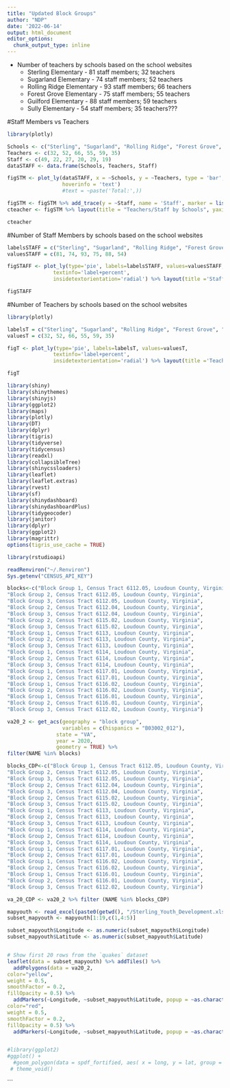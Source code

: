 ```yaml
---
title: "Updated Block Groups"
author: "NDP"
date: '2022-06-14'
output: html_document
editor_options: 
  chunk_output_type: inline
---
```




* Number of teachers by schools based on the school websites
    * Sterling Elementary - 81 staff members; 32 teachers
    * Sugarland Elementary - 74 staff members; 52 teachers
    * Rolling Ridge Elementary - 93 staff members; 66 teachers
    * Forest Grove Elementary - 75 staff members; 55 teachers
    * Guilford Elementary - 88 staff members; 59 teachers
    * Sully Elementary - 54 staff members; 35 teachers???

#Staff Members vs Teachers    
```r
library(plotly)

Schools <- c("Sterling", "Sugarland", "Rolling Ridge", "Forest Grove", "Guilford", "Sully")
Teachers <- c(32, 52, 66, 55, 59, 35)
Staff <- c(49, 22, 27, 20, 29, 19)
dataSTAFF <- data.frame(Schools, Teachers, Staff)

figSTM <- plot_ly(dataSTAFF, x = ~Schools, y = ~Teachers, type = 'bar', name = 'Teachers', marker = list(color = 'rgb(255, 2, 2 )'), textinfo = "total",
                  hoverinfo = 'text')
                  #text = ~paste('Total:',))

figSTM <- figSTM %>% add_trace(y = ~Staff, name = 'Staff', marker = list(color = 'rgb(253, 151, 12 )'))
cteacher <- figSTM %>% layout(title = "Teachers/Staff by Schools", yaxis = list(title = 'Total Educators'), xaxis = list(title = ''), barmode = 'stack')

cteacher
```

#Number of Staff Members by schools based on the school websites    
```r
labelsSTAFF = c("Sterling", "Sugarland", "Rolling Ridge", "Forest Grove", "Guilford", "Sully")
valuesSTAFF = c(81, 74, 93, 75, 88, 54)

figSTAFF <- plot_ly(type='pie', labels=labelsSTAFF, values=valuesSTAFF, 
               textinfo='label+percent',
               insidetextorientation='radial') %>% layout(title ='Staff Percentage', legend=list(title=list(text='Elementary Schools')))

figSTAFF
```
    
#Number of Teachers by schools based on the school websites    
```r
library(plotly)

labelsT = c("Sterling", "Sugarland", "Rolling Ridge", "Forest Grove", "Guilford", "Sully")
valuesT = c(32, 52, 66, 55, 59, 35)

figT <- plot_ly(type='pie', labels=labelsT, values=valuesT, 
               textinfo='label+percent',
               insidetextorientation='radial') %>% layout(title ='Teacher Percentage', legend=list(title=list(text='Elementary Schools')))

figT
```
    
    
```r
library(shiny)
library(shinythemes)
library(shinyjs)
library(ggplot2)
library(maps)
library(plotly)
library(DT)
library(dplyr)
library(tigris)
library(tidyverse)
library(tidycensus)
library(readxl)
library(collapsibleTree)
library(shinycssloaders)
library(leaflet)
library(leaflet.extras)
library(rvest)
library(sf)
library(shinydashboard)
library(shinydashboardPlus)
library(tidygeocoder)
library(janitor)
library(dplyr)
library(ggplot2)
library(magrittr)
options(tigris_use_cache = TRUE)

library(rstudioapi)
```

```r
readRenviron("~/.Renviron")
Sys.getenv("CENSUS_API_KEY")
```

```r
blocks<-c("Block Group 1, Census Tract 6112.05, Loudoun County, Virginia",
"Block Group 2, Census Tract 6112.05, Loudoun County, Virginia",
"Block Group 3, Census Tract 6112.05, Loudoun County, Virginia",
"Block Group 2, Census Tract 6112.04, Loudoun County, Virginia",
"Block Group 3, Census Tract 6112.04, Loudoun County, Virginia",
"Block Group 2, Census Tract 6115.02, Loudoun County, Virginia",
"Block Group 3, Census Tract 6115.02, Loudoun County, Virginia",
"Block Group 1, Census Tract 6113, Loudoun County, Virginia",
"Block Group 2, Census Tract 6113, Loudoun County, Virginia",
"Block Group 3, Census Tract 6113, Loudoun County, Virginia",
"Block Group 1, Census Tract 6114, Loudoun County, Virginia",
"Block Group 2, Census Tract 6114, Loudoun County, Virginia",
"Block Group 3, Census Tract 6114, Loudoun County, Virginia",
"Block Group 1, Census Tract 6117.01, Loudoun County, Virginia",
"Block Group 2, Census Tract 6117.01, Loudoun County, Virginia",
"Block Group 1, Census Tract 6116.02, Loudoun County, Virginia",
"Block Group 2, Census Tract 6116.02, Loudoun County, Virginia",
"Block Group 1, Census Tract 6116.01, Loudoun County, Virginia",
"Block Group 2, Census Tract 6116.01, Loudoun County, Virginia",
"Block Group 3, Census Tract 6112.02, Loudoun County, Virginia")

va20_2 <- get_acs(geography = "block group",
                  variables = c(hispanics = "B03002_012"),
                state = "VA",
                year = 2020,
                geometry = TRUE) %>%
filter(NAME %in% blocks)
```

```r

blocks_CDP<-c("Block Group 1, Census Tract 6112.05, Loudoun County, Virginia",
"Block Group 2, Census Tract 6112.05, Loudoun County, Virginia",
"Block Group 3, Census Tract 6112.05, Loudoun County, Virginia",
"Block Group 2, Census Tract 6112.04, Loudoun County, Virginia",
"Block Group 3, Census Tract 6112.04, Loudoun County, Virginia",
"Block Group 2, Census Tract 6115.02, Loudoun County, Virginia",
"Block Group 3, Census Tract 6115.02, Loudoun County, Virginia",
"Block Group 1, Census Tract 6113, Loudoun County, Virginia",
"Block Group 2, Census Tract 6113, Loudoun County, Virginia",
"Block Group 3, Census Tract 6113, Loudoun County, Virginia",
"Block Group 1, Census Tract 6114, Loudoun County, Virginia",
"Block Group 2, Census Tract 6114, Loudoun County, Virginia",
"Block Group 3, Census Tract 6114, Loudoun County, Virginia",
"Block Group 1, Census Tract 6117.01, Loudoun County, Virginia",
"Block Group 2, Census Tract 6117.01, Loudoun County, Virginia",
"Block Group 1, Census Tract 6116.02, Loudoun County, Virginia",
"Block Group 2, Census Tract 6116.02, Loudoun County, Virginia",
"Block Group 1, Census Tract 6116.01, Loudoun County, Virginia",
"Block Group 2, Census Tract 6116.01, Loudoun County, Virginia",
"Block Group 3, Census Tract 6112.02, Loudoun County, Virginia")

va_20_CDP <- va20_2 %>% filter (NAME %in% blocks_CDP)

```



```r

mapyouth <- read_excel(paste0(getwd(), "/Sterling_Youth_Development.xlsx"))
subset_mapyouth <- mapyouth[1:19,c(1,4:5)]

subset_mapyouth$Longitude <- as.numeric(subset_mapyouth$Longitude)
subset_mapyouth$Latitude <- as.numeric(subset_mapyouth$Latitude)


# Show first 20 rows from the `quakes` dataset
leaflet(data = subset_mapyouth) %>% addTiles() %>%
  addPolygons(data = va20_2,
color="yellow",
weight = 0.5,
smoothFactor = 0.2,
fillOpacity = 0.5) %>%
  addMarkers(~Longitude, ~subset_mapyouth$Latitude, popup = ~as.character(Name), label = ~as.character(Name)) %>% addPolygons(data = va_20_CDP,
color="red",
weight = 0.5,
smoothFactor = 0.2,
fillOpacity = 0.5) %>%
  addMarkers(~Longitude, ~subset_mapyouth$Latitude, popup = ~as.character(Name), label = ~as.character(Name)) 


#library(ggplot2)
#ggplot() +
  #geom_polygon(data = spdf_fortified, aes( x = long, y = lat, group = group), fill="#69b3a2", color="white") +
 # theme_void() 
```
```
    
    